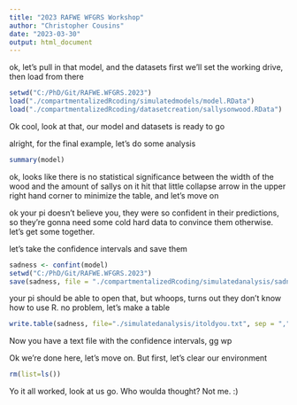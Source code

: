 ```yaml
---
title: "2023 RAFWE WFGRS Workshop"
author: "Christopher Cousins"
date: "2023-03-30"
output: html_document
---
```



ok, let's pull in that model, and the datasets
first we'll set the working drive, then load from there
```r
setwd("C:/PhD/Git/RAFWE.WFGRS.2023")
load("./compartmentalizedRcoding/simulatedmodels/model.RData")
load("./compartmentalizedRcoding/datasetcreation/sallysonwood.RData")
```
Ok cool, look at that, our model and datasets is ready to go

alright, for the final example, let's do some analysis
```r
summary(model)
```
ok, looks like there is no statistical significance between the width of the wood and the amount of sallys on it
hit that little collapse arrow in the upper right hand corner to minimize the table, and let's move on

ok your pi doesn't believe you, they were so confident in their predictions, so they're gonna need some cold hard data to convince them otherwise. let's get some together.

let's take the confidence intervals and save them
```r
sadness <- confint(model)
setwd("C:/PhD/Git/RAFWE.WFGRS.2023")
save(sadness, file = "./compartmentalizedRcoding/simulatedanalysis/sadness.RData")
```

your pi should be able to open that, but whoops, turns out they don't know how to use R. no problem, let's make a table
```r
write.table(sadness, file="./simulatedanalysis/itoldyou.txt", sep = ",", quote = FALSE)
```
Now you have a text file with the confidence intervals, gg wp

Ok we're done here, let's move on. But first, let's clear our environment
```r
rm(list=ls())
```

Yo it all worked, look at us go. 
Who woulda thought?
Not me. :)
